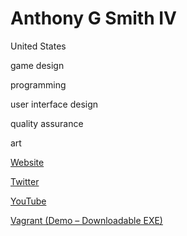 # Anthony G Smith IV

<Location>

United States

</Location>



<Skills>

game design

programming

user interface design

quality assurance

art

</Skills>

<Personal>

[Website](https://goldsmithiv.wixsite.com/goldsmithportfolio)

[Twitter](https://twitter.com/GoldSmith_IV)

[YouTube](https://www.youtube.com/channel/UC1BWpnZpZWqSLpVlRMWDR9A/)

</Personal>



<Games>

[Vagrant (Demo – Downloadable EXE)](https://drive.google.com/file/d/1J7AXOyfZNCj-e2lqZzrvXjcg3XhA7_W9/view)

</Games>
